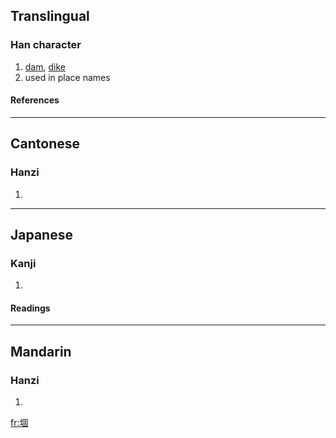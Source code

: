 ==Translingual==
===Han character===
{{Han char|rn=32|rad=土|as=08|sn=11|four=4610<sub>0</sub>|canj=土田十口 (GWJR)}}
# [[dam]], [[dike]]
# used in place names
====References====
{{Han ref|kx=0232.100|dkj=05218|dj=0470.030|hdz=10453.060|uh=580C|ud=22540|bh=D4C7|bd=54471}}
----
==Cantonese==
===Hanzi===
{{yue-hanzi|jyut=|y=gu3}}
# {{defn|Cantonese}}
----
==Japanese==
===Kanji===
{{ja-kanji|grade=|rs=土08}}
# {{defn|Japanese}} 
====Readings====
{{ja-readings|on=[[こ]] (ko), [[く]] (ku)|kun=[[つつみ]] (tsutsumi), [[つか]] (tsuka)}}
----
==Mandarin==
===Hanzi===
{{cmn-hanzi|pin=[[gù]] (gu4), [[hūi]] (hui1)|wg=ku<sup>4</sup>, hui<sup>1</sup>}}
# {{defn|Mandarin}}

[[fr:堌]]
